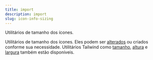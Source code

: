 ```yaml
---
title: import
description: import
slug: icon-info-sizing
---
```


Utilitários de tamanho dos ícones.  

Utilitários de tamanho dos ícones. Eles podem ser [alterados](/docs/getting-started#configuration) ou criados conforme sua necessidade. Utilitários Tailwind como [tamanho](https://tailwindcss.com/docs/size), [altura](https://tailwindcss.com/docs/height) e [largura](https://tailwindcss.com/docs/width) também estão disponíveis.

